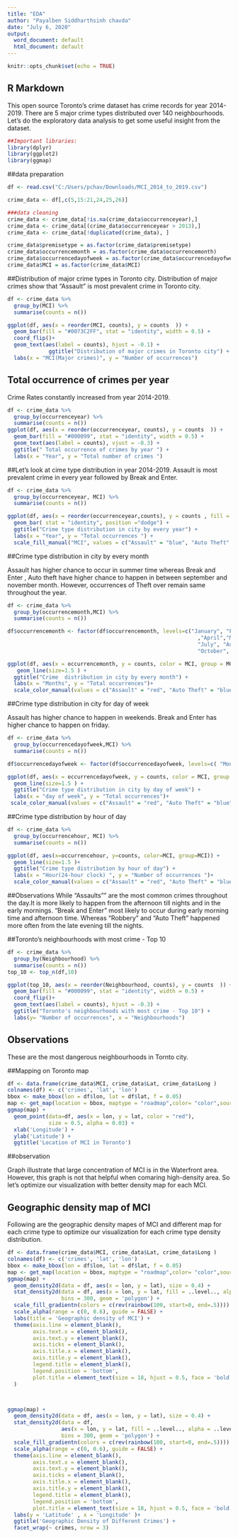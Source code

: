 ---
title: "EDA"
author: "Payalben Siddharthsinh chavda"
date: "July 6, 2020"
output:
  word_document: default
  html_document: default
---

```{r setup, include=FALSE}
knitr::opts_chunk$set(echo = TRUE)
```

## R Markdown
This open source Toronto's crime dataset has crime records for year 2014-2019. There are 5 major crime types distributed over 140 neighbourhoods. Let's do the exploratory data analysis to get some useful insight from the dataset. 

```{r}
##Important libraries:
library(dplyr)
library(ggplot2)
library(ggmap)    
```

##data preparation
```{r}
df <- read.csv("C:/Users/pchav/Downloads/MCI_2014_to_2019.csv")

crime_data <- df[,c(5,15:21,24,25,26)]

###data cleaning
crime_data <- crime_data[!is.na(crime_data$occurrenceyear),]
crime_data <- crime_data[(crime_data$occurrenceyear > 2013),]
crime_data <- crime_data[!duplicated(crime_data), ]

crime_data$premisetype = as.factor(crime_data$premisetype)
crime_data$occurrencemonth = as.factor(crime_data$occurrencemonth)
crime_data$occurrencedayofweek = as.factor(crime_data$occurrencedayofweek)
crime_data$MCI = as.factor(crime_data$MCI)
```

##Distribution of major crime types in Toronto city.
Distribution of major crimes show that "Assault" is most prevalent crime in Toronto city.
```{r }
df <- crime_data %>%
  group_by(MCI) %>%
  summarise(counts = n())

ggplot(df, aes(x = reorder(MCI, counts), y = counts  )) +
  geom_bar(fill = "#0073C2FF", stat = "identity", width = 0.5) +
  coord_flip()+ 
  geom_text(aes(label = counts), hjust = -0.1) + 
             ggtitle("Distribution of major crimes in Toronto city") +
  labs(x = "MCI(Major crimes)", y = "Number of occurrences")
```

## Total occurrence of crimes per year
Crime Rates constantly increased from year 2014-2019.
```{r }
df <- crime_data %>%
  group_by(occurrenceyear) %>%
  summarise(counts = n())
ggplot(df, aes(x = reorder(occurrenceyear, counts), y = counts  )) +
  geom_bar(fill = "#000099", stat = "identity", width = 0.5) +
  geom_text(aes(label = counts), vjust = -0.3) + 
  ggtitle(" Total occurrence of crimes by year ") +
  labs(x = "Year", y = "Total number of crimes ")


```

##Let's look at cime type distribution in year 2014-2019.
Assault is most prevalent crime in every year followed by Break and Enter.
```{r }
df <- crime_data %>%
  group_by(occurrenceyear, MCI) %>%
  summarise(counts = n())

ggplot(df, aes(x = reorder(occurrenceyear,counts), y = counts , fill = MCI )) +
  geom_bar( stat = "identity", position ="dodge") +
  ggtitle("Crime type distribution in city by every year") +
  labs(x = "Year", y = "Total occurrences ") +
  scale_fill_manual("MCI", values = c("Assault" = "blue", "Auto Theft" = "red", "Break and Enter" = "green","Robbery" = "dark orange", "Theft Over" = "black"))

```

##Crime type distribution in city by every month

Assault has higher chance to occur in summer time whereas Break and Enter , Auto theft have higher chance to happen in between september and november month. However, occurrences of Theft over remain same throughout the year.
```{r }
df <- crime_data %>%
  group_by(occurrencemonth,MCI) %>%
  summarise(counts = n())

df$occurrencemonth <- factor(df$occurrencemonth, levels=c("January", "February","March"
                                                            ,"April","May", "June",
                                                            "July", "August","September",
                                                            "October", "November", "December"))

ggplot(df, aes(x = occurrencemonth, y = counts, color = MCI, group = MCI  )) +
   geom_line(size=1.5 ) +
  ggtitle("Crime  distribution in city by every month") +
  labs(x = "Months", y = "Total occurrences")+
  scale_color_manual(values = c("Assault" = "red", "Auto Theft" = "blue", "Break and Enter" = "green","Robbery" = "dark orange", "Theft Over" = "black"))

```
##Crime type distribution in city for day of week

Assault has higher chance to happen in weekends. Break and Enter has higher chance to happen on friday. 
```{r }
df <- crime_data %>%
  group_by(occurrencedayofweek,MCI) %>%
  summarise(counts = n())

df$occurrencedayofweek <- factor(df$occurrencedayofweek, levels=c( "Monday    ","Tuesday   ", "Wednesday ", "Thursday  ", "Friday    ", "Saturday  ", "Sunday    "))

ggplot(df, aes(x = occurrencedayofweek, y = counts, color = MCI, group = MCI  )) +
  geom_line(size=1.5 ) +
  ggtitle("Crime type distribution in city by day of week") +
  labs(x = "day of week", y = "Total occurrences")+
 scale_color_manual(values = c("Assault" = "red", "Auto Theft" = "blue", "Break and Enter" = "green","Robbery" = "dark orange", "Theft Over" = "black"))

```
##Crime type distribution by hour of day
```{r }
df <- crime_data %>%
  group_by(occurrencehour, MCI) %>%
  summarise(counts = n())

ggplot(df, aes(x=occurrencehour, y=counts, color=MCI, group=MCI)) +
  geom_line(size=1.5 )+
  ggtitle("Crime type distribution by hour of day") +
  labs(x = "Hour(24-hour clock) ", y = "Number of occurrences ")+
  scale_color_manual(values = c("Assault" = "red", "Auto Theft" = "blue", "Break and Enter" = "green","Robbery" = "dark orange", "Theft Over" = "black"))

```
##Observations
While "Assaults"" are the most common crimes throughout the day.It is more likely to happen from the afternoon till nights and in the early mornings. "Break and Enter" most likely to occur during early morning time and afternoon time. Whereas "Robbery" and "Auto Theft" happened more often from the late evening till the nights.


##Toronto's neighbourhoods with most crime - Top 10
```{r }
df <- crime_data %>%
  group_by(Neighbourhood) %>%
  summarise(counts = n())
top_10 <- top_n(df,10)

ggplot(top_10, aes(x = reorder(Neighbourhood, counts), y = counts  )) +
  geom_bar(fill = "#000099", stat = "identity", width = 0.5) +
  coord_flip()+
  geom_text(aes(label = counts), hjust = -0.3) + 
  ggtitle("Toronto's neighbourhoods with most crime - Top 10") +
  labs(y= "Number of occurrences", x = "Neighbourhoods")

```
## Observations
These are the most dangerous neighbourhoods in Tornto city.

##Mapping on Toronto map
```{r }
df <- data.frame(crime_data$MCI, crime_data$Lat, crime_data$Long )
colnames(df) <- c('crimes', 'lat', 'lon')
bbox <- make_bbox(lon = df$lon, lat = df$lat, f = 0.05)
map <- get_map(location = bbox, maptype = "roadmap",color= "color",source = "google", scale = 2, zoom = 10 )
ggmap(map) +
  geom_point(data=df, aes(x = lon, y = lat, color = "red"), 
             size = 0.5, alpha = 0.03) +
  xlab('Longitude') +
  ylab('Latitude') +
  ggtitle('Location of MCI in Toronto')
```
##observation 

Graph illustrate that large concentration of MCI is in the Waterfront area. However, this graph is not that helpful when comaring high-density area. So let's optimize our visualization with better density map for each MCI.

## Geographic density map of MCI

Following are the geographic density mapes of MCI and different map for each crime type to optimize our visualization for each crime type density distribution. 
```{r }

df <- data.frame(crime_data$MCI, crime_data$Lat, crime_data$Long )
colnames(df) <- c('crimes', 'lat', 'lon')
bbox <- make_bbox(lon = df$lon, lat = df$lat, f = 0.05)
map <- get_map(location = bbox, maptype = "roadmap",color= "color",source = "google", scale = 2, zoom = 10 )
ggmap(map) +
  geom_density2d(data = df, aes(x = lon, y = lat), size = 0.4) + 
  stat_density2d(data = df, aes(x = lon, y = lat, fill = ..level.., alpha = ..level..), color = FALSE,
                 bins = 300, geom = 'polygon') +
  scale_fill_gradientn(colors = c(rev(rainbow(100, start=0, end=.5)))) +
  scale_alpha(range = c(0, 0.6), guide = FALSE) +
  labs(title = 'Geographic density of MCI') +
  theme(axis.line = element_blank(),
        axis.text.x = element_blank(),
        axis.text.y = element_blank(),
        axis.ticks = element_blank(),
        axis.title.x = element_blank(),
        axis.title.y = element_blank(),
        legend.title = element_blank(),
        legend.position = 'bottom',
        plot.title = element_text(size = 18, hjust = 0.5, face = 'bold')
  )



ggmap(map) +
  geom_density2d(data = df, aes(x = lon, y = lat), size = 0.4) + 
  stat_density2d(data = df,
                 aes(x = lon, y = lat, fill = ..level.., alpha = ..level..), color = FALSE,
                 bins = 300, geom = 'polygon') +
  scale_fill_gradientn(colors = c(rev(rainbow(100, start=0, end=.5)))) +
  scale_alpha(range = c(0, 0.6), guide = FALSE) +
  theme(axis.line = element_blank(),
        axis.text.x = element_blank(),
        axis.text.y = element_blank(),
        axis.ticks = element_blank(),
        axis.title.x = element_blank(),
        axis.title.y = element_blank(),
        legend.title = element_blank(),
        legend.position = 'bottom',
        plot.title = element_text(size = 18, hjust = 0.5, face = 'bold')) +
  labs(y = 'Latitude' , x = 'Longitude' )+
  ggtitle('Geographic Density of Different Crimes') +
  facet_wrap(~ crimes, nrow = 3)

```

